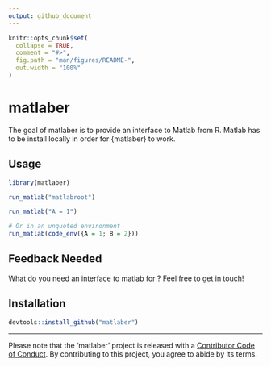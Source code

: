 ```yaml
---
output: github_document
---
```


<!-- README.md is generated from README.Rmd. Please edit that file -->

```r
knitr::opts_chunk$set(
  collapse = TRUE,
  comment = "#>",
  fig.path = "man/figures/README-",
  out.width = "100%"
)
```
# matlaber

<!-- badges: start -->
<!-- badges: end -->

The goal of matlaber is to provide an interface to Matlab from R. Matlab has to be
install locally in order for {matlaber} to work.

## Usage

```r
library(matlaber)

run_matlab("matlabroot")

run_matlab("A = 1")

# Or in an unquoted environment
run_matlab(code_env({A = 1; B = 2}))
```

## Feedback Needed

What do you need an interface to matlab for ? Feel free to get in touch!

## Installation

``` r
devtools::install_github("matlaber")
```

---
Please note that the 'matlaber' project is released with a
[Contributor Code of Conduct](.github/CODE_OF_CONDUCT.md).
By contributing to this project, you agree to abide by its terms.
